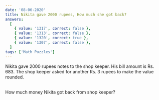 ```yaml
---
date: '08-06-2020'
title: Nikita gave 2000 rupees, How much she got back?
answers:
  [
    { value: '1317', correct: false },
    { value: '1313', correct: false },
    { value: '1320', correct: true },
    { value: '1307', correct: false },
  ]
tags: ['Math Puzzles']
---
```


Nikita gave 2000 rupees notes to the shop keeper. His bill amount is Rs. 683. The shop keeper asked for another Rs. 3 rupees to make the value rounded.

<br />
How much money Nikita got back from shop keeper?
